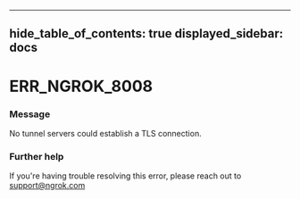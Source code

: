 

---
hide_table_of_contents: true
displayed_sidebar: docs
---


# ERR_NGROK_8008

### Message
No tunnel servers could establish a TLS connection.

<ErrorDetails />



### Further help
If you're having trouble resolving this error, please reach out to [support@ngrok.com](mailto:support@ngrok.com?subject=Help%20with%20ERR_NGROK_8008)

